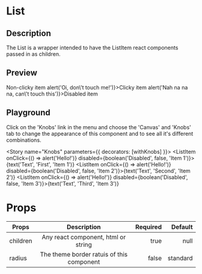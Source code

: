 
<Meta title="Components/List" component={List} />

# List

## Description

The List is a wrapper intended to have the ListItem react components passed in as children.

## Preview

<Preview>
  <Story name="Default">
    <List>
      <ListItem>Non-clicky item</ListItem>
      <ListItem onClick={() => alert('Oi, don\'t touch me!')}>Clicky item</ListItem>
      <ListItem disabled onClick={() => alert('Nah na na na, can\'t touch this')}>Disabled item</ListItem>
    </List>
  </Story>
</Preview>

## Playground

Click on the 'Knobs' link in the menu and choose the 'Canvas' and 'Knobs' tab to change the appearance of this component and to see all it's different combinations.

<Story name="Knobs" parameters={{ decorators: [withKnobs] }}>
  <List>
      <ListItem onClick={() => alert('Hello!')} disabled={boolean('Disabled', false, 'Item 1')}>{text('Text', 'First', 'Item 1')}</ListItem>
      <ListItem onClick={() => alert('Hello!')} disabled={boolean('Disabled', false, 'Item 2')}>{text('Text', 'Second', 'Item 2')}</ListItem>
      <ListItem onClick={() => alert('Hello!')} disabled={boolean('Disabled', false, 'Item 3')}>{text('Text', 'Third', 'Item 3')}</ListItem>
    </List>
</Story>

# Props

| Props       | Description                               | Required | Default  |
| ----------- |:-----------------------------------------:| --------:| --------:|
| children    | Any react component, html or string       | true     | null     |
| radius      | The theme border ratuis of this component | false    | standard |
